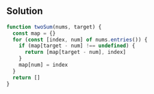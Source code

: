 
<Problem slug="two-sum" />

## Solution


```javascript
function twoSum(nums, target) {
  const map = {}
  for (const [index, num] of nums.entries()) {
    if (map[target - num] !== undefined) {
      return [map[target - num], index]
    }
    map[num] = index
  }
  return []
}
```
